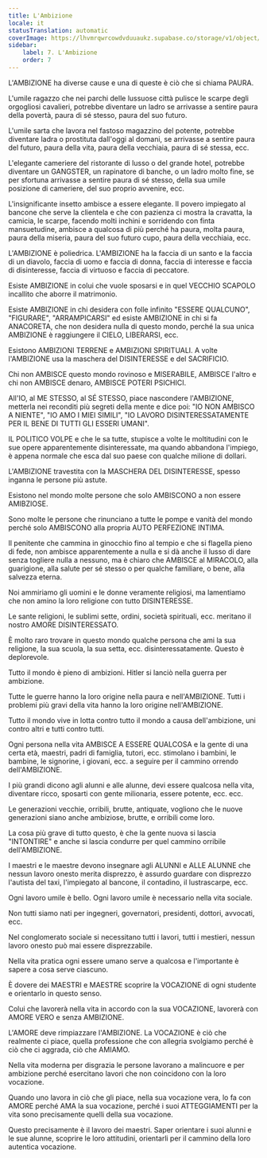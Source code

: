 ```yaml
---
title: L'Ambizione
locale: it
statusTranslation: automatic
coverImage: https://lhvmrqwrcowdvduuaukz.supabase.co/storage/v1/object/public/strapi-uploads/small_cover-educacion-fundamental.webp-2d51a7828a2b1309555be27f7e2a61a0.webp
sidebar:
    label: 7. L'Ambizione
    order: 7
---
```

L'AMBIZIONE ha diverse cause e una di queste è ciò che si chiama PAURA.

L'umile ragazzo che nei parchi delle lussuose città pulisce le scarpe degli orgogliosi cavalieri, potrebbe diventare un ladro se arrivasse a sentire paura della povertà, paura di sé stesso, paura del suo futuro.

L'umile sarta che lavora nel fastoso magazzino del potente, potrebbe diventare ladra o prostituta dall'oggi al domani, se arrivasse a sentire paura del futuro, paura della vita, paura della vecchiaia, paura di sé stessa, ecc.

L'elegante cameriere del ristorante di lusso o del grande hotel, potrebbe diventare un GANGSTER, un rapinatore di banche, o un ladro molto fine, se per sfortuna arrivasse a sentire paura di sé stesso, della sua umile posizione di cameriere, del suo proprio avvenire, ecc.

L'insignificante insetto ambisce a essere elegante. Il povero impiegato al bancone che serve la clientela e che con pazienza ci mostra la cravatta, la camicia, le scarpe, facendo molti inchini e sorridendo con finta mansuetudine, ambisce a qualcosa di più perché ha paura, molta paura, paura della miseria, paura del suo futuro cupo, paura della vecchiaia, ecc.

L'AMBIZIONE è poliedrica. L'AMBIZIONE ha la faccia di un santo e la faccia di un diavolo, faccia di uomo e faccia di donna, faccia di interesse e faccia di disinteresse, faccia di virtuoso e faccia di peccatore.

Esiste AMBIZIONE in colui che vuole sposarsi e in quel VECCHIO SCAPOLO incallito che aborre il matrimonio.

Esiste AMBIZIONE in chi desidera con folle infinito "ESSERE QUALCUNO", "FIGURARE", "ARRAMPICARSI" ed esiste AMBIZIONE in chi si fa ANACORETA, che non desidera nulla di questo mondo, perché la sua unica AMBIZIONE è raggiungere il CIELO, LIBERARSI, ecc.

Esistono AMBIZIONI TERRENE e AMBIZIONI SPIRITUALI. A volte l'AMBIZIONE usa la maschera del DISINTERESSE e del SACRIFICIO.

Chi non AMBISCE questo mondo rovinoso e MISERABILE, AMBISCE l'altro e chi non AMBISCE denaro, AMBISCE POTERI PSICHICI.

All'IO, al ME STESSO, al SÉ STESSO, piace nascondere l'AMBIZIONE, metterla nei reconditi più segreti della mente e dice poi: "IO NON AMBISCO A NIENTE", "IO AMO I MIEI SIMILI", "IO LAVORO DISINTERESSATAMENTE PER IL BENE DI TUTTI GLI ESSERI UMANI".

IL POLITICO VOLPE e che le sa tutte, stupisce a volte le moltitudini con le sue opere apparentemente disinteressate, ma quando abbandona l'impiego, è appena normale che esca dal suo paese con qualche milione di dollari.

L'AMBIZIONE travestita con la MASCHERA DEL DISINTERESSE, spesso inganna le persone più astute.

Esistono nel mondo molte persone che solo AMBISCONO a non essere AMIBZIOSE.

Sono molte le persone che rinunciano a tutte le pompe e vanità del mondo perché solo AMBISCONO alla propria AUTO PERFEZIONE INTIMA.

Il penitente che cammina in ginocchio fino al tempio e che si flagella pieno di fede, non ambisce apparentemente a nulla e si dà anche il lusso di dare senza togliere nulla a nessuno, ma è chiaro che AMBISCE al MIRACOLO, alla guarigione, alla salute per sé stesso o per qualche familiare, o bene, alla salvezza eterna.

Noi ammiriamo gli uomini e le donne veramente religiosi, ma lamentiamo che non amino la loro religione con tutto DISINTERESSE.

Le sante religioni, le sublimi sette, ordini, società spirituali, ecc. meritano il nostro AMORE DISINTERESSATO.

È molto raro trovare in questo mondo qualche persona che ami la sua religione, la sua scuola, la sua setta, ecc. disinteressatamente. Questo è deplorevole.

Tutto il mondo è pieno di ambizioni. Hitler si lanciò nella guerra per ambizione.

Tutte le guerre hanno la loro origine nella paura e nell'AMBIZIONE. Tutti i problemi più gravi della vita hanno la loro origine nell'AMBIZIONE.

Tutto il mondo vive in lotta contro tutto il mondo a causa dell'ambizione, uni contro altri e tutti contro tutti.

Ogni persona nella vita AMBISCE A ESSERE QUALCOSA e la gente di una certa età, maestri, padri di famiglia, tutori, ecc. stimolano i bambini, le bambine, le signorine, i giovani, ecc. a seguire per il cammino orrendo dell'AMBIZIONE.

I più grandi dicono agli alunni e alle alunne, devi essere qualcosa nella vita, diventare ricco, sposarti con gente milionaria, essere potente, ecc. ecc.

Le generazioni vecchie, orribili, brutte, antiquate, vogliono che le nuove generazioni siano anche ambiziose, brutte, e orribili come loro.

La cosa più grave di tutto questo, è che la gente nuova si lascia "INTONTIRE" e anche si lascia condurre per quel cammino orribile dell'AMBIZIONE.

I maestri e le maestre devono insegnare agli ALUNNI e ALLE ALUNNE che nessun lavoro onesto merita disprezzo, è assurdo guardare con disprezzo l'autista del taxi, l'impiegato al bancone, il contadino, il lustrascarpe, ecc.

Ogni lavoro umile è bello. Ogni lavoro umile è necessario nella vita sociale.

Non tutti siamo nati per ingegneri, governatori, presidenti, dottori, avvocati, ecc.

Nel conglomerato sociale si necessitano tutti i lavori, tutti i mestieri, nessun lavoro onesto può mai essere disprezzabile.

Nella vita pratica ogni essere umano serve a qualcosa e l'importante è sapere a cosa serve ciascuno.

È dovere dei MAESTRI e MAESTRE scoprire la VOCAZIONE di ogni studente e orientarlo in questo senso.

Colui che lavorerà nella vita in accordo con la sua VOCAZIONE, lavorerà con AMORE VERO e senza AMBIZIONE.

L'AMORE deve rimpiazzare l'AMBIZIONE. La VOCAZIONE è ciò che realmente ci piace, quella professione che con allegria svolgiamo perché è ciò che ci aggrada, ciò che AMIAMO.

Nella vita moderna per disgrazia le persone lavorano a malincuore e per ambizione perché esercitano lavori che non coincidono con la loro vocazione.

Quando uno lavora in ciò che gli piace, nella sua vocazione vera, lo fa con AMORE perché AMA la sua vocazione, perché i suoi ATTEGGIAMENTI per la vita sono precisamente quelli della sua vocazione.

Questo precisamente è il lavoro dei maestri. Saper orientare i suoi alunni e le sue alunne, scoprire le loro attitudini, orientarli per il cammino della loro autentica vocazione.

